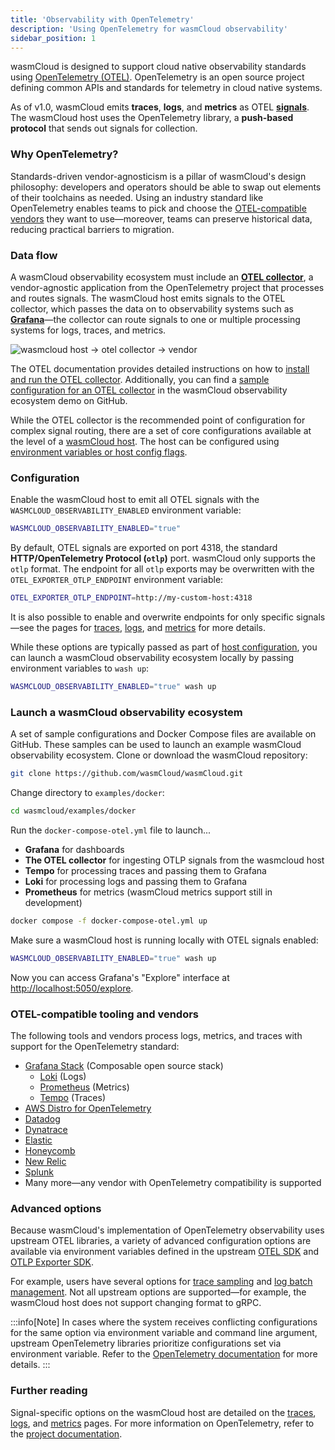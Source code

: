 ```yaml
---
title: 'Observability with OpenTelemetry'
description: 'Using OpenTelemetry for wasmCloud observability'
sidebar_position: 1
---
```


wasmCloud is designed to support cloud native observability standards using [OpenTelemetry (OTEL)](https://opentelemetry.io/). OpenTelemetry is an open source project defining common APIs and standards for telemetry in cloud native systems. 

As of v1.0, wasmCloud emits **traces**, **logs**, and **metrics** as OTEL [**signals**](https://opentelemetry.io/docs/concepts/signals/). The wasmCloud host uses the OpenTelemetry library, a **push-based protocol** that sends out signals for collection.

### Why OpenTelemetry?

Standards-driven vendor-agnosticism is a pillar of wasmCloud's design philosophy: developers and operators should be able to swap out elements of their toolchains as needed. Using an industry standard like OpenTelemetry enables teams to pick and choose the [OTEL-compatible vendors](#otel-compatible-tooling-and-vendors) they want to use&mdash;moreover, teams can preserve historical data, reducing practical barriers to migration. 

### Data flow

A wasmCloud observability ecosystem must include an [**OTEL collector**](https://opentelemetry.io/docs/collector/), a vendor-agnostic application from the OpenTelemetry project that processes and routes signals. The wasmCloud host emits signals to the OTEL collector, which passes the data on to observability systems such as [**Grafana**](https://github.com/grafana/grafana)&mdash;the collector can route signals to one or multiple processing systems for logs, traces, and metrics.

![wasmcloud host -> otel collector -> vendor](/docs/images/otel-architecture.png)

The OTEL documentation provides detailed instructions on how to [install and run the OTEL collector](https://opentelemetry.io/docs/collector/quick-start/). Additionally, you can find a [sample configuration for an OTEL collector](https://github.com/wasmCloud/wasmCloud/blob/main/examples/docker/otel-collector.yaml) in the wasmCloud observability ecosystem demo on GitHub.

While the OTEL collector is the recommended point of configuration for complex signal routing, there are a set of core configurations available at the level of a [wasmCloud host](https://wasmcloud.com/docs/concepts/hosts). The host can be configured using [environment variables or host config flags](/docs/cli/wasmcloud).

### Configuration

Enable the wasmCloud host to emit all OTEL signals with the `WASMCLOUD_OBSERVABILITY_ENABLED` environment variable:

```bash
WASMCLOUD_OBSERVABILITY_ENABLED="true"
```

By default, OTEL signals are exported on port 4318, the standard **HTTP/OpenTelemetry Protocol (`otlp`)** port. wasmCloud only supports the `otlp` format. The endpoint for all `otlp` exports may be overwritten with the `OTEL_EXPORTER_OTLP_ENDPOINT` environment variable:

```bash
OTEL_EXPORTER_OTLP_ENDPOINT=http://my-custom-host:4318
```

It is also possible to enable and overwrite endpoints for only specific signals&mdash;see the pages for [traces](/docs/deployment/observability/tracing), [logs](/docs/deployment/observability/logs), and [metrics](/docs/deployment/observability/metrics) for more details.

While these options are typically passed as part of [host configuration](/docs/cli/wasmcloud), you can launch a wasmCloud observability ecosystem locally by passing environment variables to `wash up`:

```bash
WASMCLOUD_OBSERVABILITY_ENABLED="true" wash up
```

### Launch a wasmCloud observability ecosystem

A set of sample configurations and Docker Compose files are available on GitHub. These samples can be used to launch an example wasmCloud observability ecosystem. Clone or download the wasmCloud repository:

```bash
git clone https://github.com/wasmCloud/wasmCloud.git
```

Change directory to `examples/docker`:

```bash
cd wasmcloud/examples/docker
```

Run the `docker-compose-otel.yml` file to launch...

- **Grafana** for dashboards
- **The OTEL collector** for ingesting OTLP signals from the wasmcloud host
- **Tempo** for processing traces and passing them to Grafana
- **Loki** for processing logs and passing them to Grafana
- **Prometheus** for metrics (wasmCloud metrics support still in development)

```bash
docker compose -f docker-compose-otel.yml up
```

Make sure a wasmCloud host is running locally with OTEL signals enabled:

```bash
WASMCLOUD_OBSERVABILITY_ENABLED="true" wash up
```

Now you can access Grafana's "Explore" interface at [http://localhost:5050/explore](http://localhost:5050/explore).

### OTEL-compatible tooling and vendors

The following tools and vendors process logs, metrics, and traces with support for the OpenTelemetry standard:

* [Grafana Stack](https://grafana.com/about/grafana-stack/) (Composable open source stack)
    - [Loki](https://grafana.com/docs/loki/latest/) (Logs)
    - [Prometheus](https://grafana.com/docs/grafana/latest/fundamentals/intro-to-prometheus/) (Metrics)
    - [Tempo](https://grafana.com/docs/tempo/latest/) (Traces)
* [AWS Distro for OpenTelemetry](https://aws.amazon.com/otel/)
* [Datadog](https://www.datadoghq.com/)
* [Dynatrace](https://www.dynatrace.com/)
* [Elastic](https://www.elastic.co/)
* [Honeycomb](https://www.honeycomb.io/)
* [New Relic](https://newrelic.com/)
* [Splunk](https://www.splunk.com/)
* Many more&mdash;any vendor with OpenTelemetry compatibility is supported

### Advanced options

Because wasmCloud's implementation of OpenTelemetry observability uses upstream OTEL libraries, a variety of advanced configuration options are available via environment variables defined in the upstream [OTEL SDK](https://opentelemetry.io/docs/specs/otel/configuration/sdk-environment-variables/) and [OTLP Exporter SDK](https://opentelemetry.io/docs/languages/sdk-configuration/otlp-exporter/).

For example, users have several options for [trace sampling](https://opentelemetry.io/docs/specs/otel/configuration/sdk-environment-variables/#general-sdk-configuration) and [log batch management](https://opentelemetry.io/docs/specs/otel/configuration/sdk-environment-variables/#batch-logrecord-processor). Not all upstream options are supported&mdash;for example, the wasmCloud host does not support changing format to gRPC.

:::info[Note]
In cases where the system receives conflicting configurations for the same option via environment variable and command line argument, upstream OpenTelemetry libraries prioritize configurations set via environment variable. Refer to the [OpenTelemetry documentation](https://opentelemetry.io/docs/languages/sdk-configuration/) for more details.
:::

### Further reading

Signal-specific options on the wasmCloud host are detailed on the [traces](/docs/deployment/observability/tracing), [logs](/docs/deployment/observability/logs), and [metrics](/docs/deployment/observability/metrics) pages. For more information on OpenTelemetry, refer to the [project documentation](https://opentelemetry.io/docs/).
